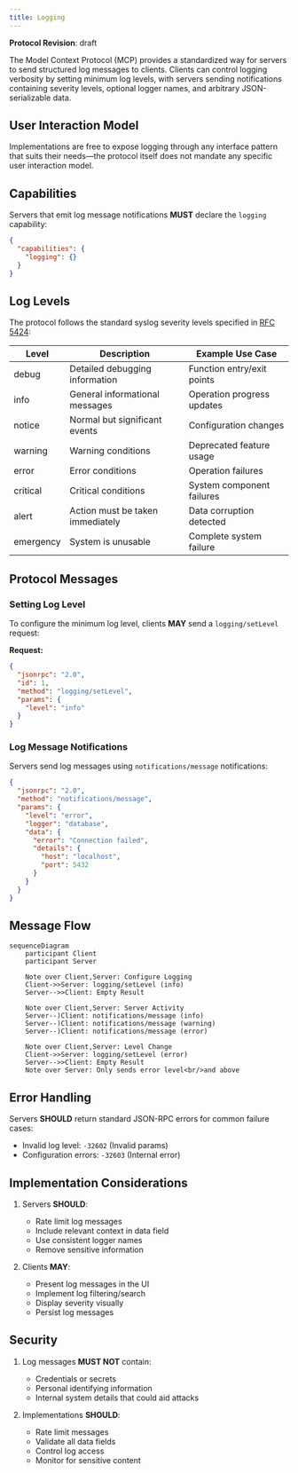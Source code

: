 ```yaml
---
title: Logging
---
```


<Info>**Protocol Revision**: draft</Info>

The Model Context Protocol (MCP) provides a standardized way for servers to send
structured log messages to clients. Clients can control logging verbosity by setting
minimum log levels, with servers sending notifications containing severity levels,
optional logger names, and arbitrary JSON-serializable data.

## User Interaction Model

Implementations are free to expose logging through any interface pattern that suits their
needs&mdash;the protocol itself does not mandate any specific user interaction model.

## Capabilities

Servers that emit log message notifications **MUST** declare the `logging` capability:

```json
{
  "capabilities": {
    "logging": {}
  }
}
```

## Log Levels

The protocol follows the standard syslog severity levels specified in
[RFC 5424](https://datatracker.ietf.org/doc/html/rfc5424#section-6.2.1):

| Level     | Description                      | Example Use Case           |
| --------- | -------------------------------- | -------------------------- |
| debug     | Detailed debugging information   | Function entry/exit points |
| info      | General informational messages   | Operation progress updates |
| notice    | Normal but significant events    | Configuration changes      |
| warning   | Warning conditions               | Deprecated feature usage   |
| error     | Error conditions                 | Operation failures         |
| critical  | Critical conditions              | System component failures  |
| alert     | Action must be taken immediately | Data corruption detected   |
| emergency | System is unusable               | Complete system failure    |

## Protocol Messages

### Setting Log Level

To configure the minimum log level, clients **MAY** send a `logging/setLevel` request:

**Request:**

```json
{
  "jsonrpc": "2.0",
  "id": 1,
  "method": "logging/setLevel",
  "params": {
    "level": "info"
  }
}
```

### Log Message Notifications

Servers send log messages using `notifications/message` notifications:

```json
{
  "jsonrpc": "2.0",
  "method": "notifications/message",
  "params": {
    "level": "error",
    "logger": "database",
    "data": {
      "error": "Connection failed",
      "details": {
        "host": "localhost",
        "port": 5432
      }
    }
  }
}
```

## Message Flow

```mermaid
sequenceDiagram
    participant Client
    participant Server

    Note over Client,Server: Configure Logging
    Client->>Server: logging/setLevel (info)
    Server-->>Client: Empty Result

    Note over Client,Server: Server Activity
    Server--)Client: notifications/message (info)
    Server--)Client: notifications/message (warning)
    Server--)Client: notifications/message (error)

    Note over Client,Server: Level Change
    Client->>Server: logging/setLevel (error)
    Server-->>Client: Empty Result
    Note over Server: Only sends error level<br/>and above
```

## Error Handling

Servers **SHOULD** return standard JSON-RPC errors for common failure cases:

- Invalid log level: `-32602` (Invalid params)
- Configuration errors: `-32603` (Internal error)

## Implementation Considerations

1. Servers **SHOULD**:

   - Rate limit log messages
   - Include relevant context in data field
   - Use consistent logger names
   - Remove sensitive information

2. Clients **MAY**:
   - Present log messages in the UI
   - Implement log filtering/search
   - Display severity visually
   - Persist log messages

## Security

1. Log messages **MUST NOT** contain:

   - Credentials or secrets
   - Personal identifying information
   - Internal system details that could aid attacks

2. Implementations **SHOULD**:
   - Rate limit messages
   - Validate all data fields
   - Control log access
   - Monitor for sensitive content
